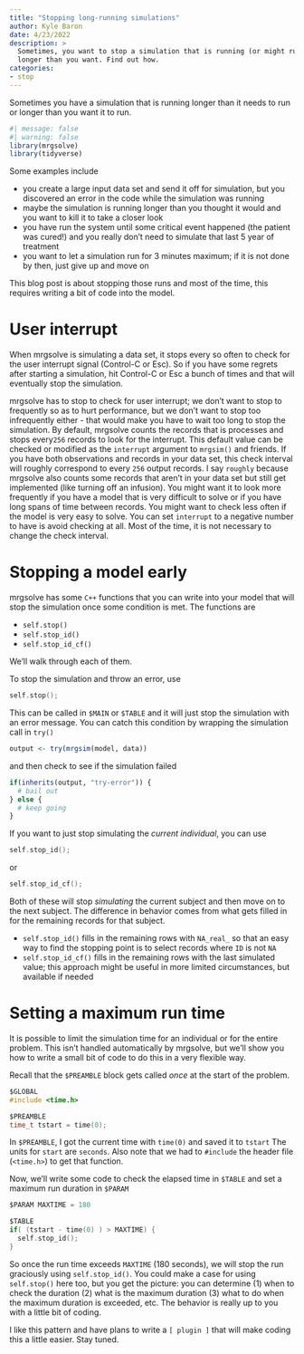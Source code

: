 ```yaml
---
title: "Stopping long-running simulations"
author: Kyle Baron
date: 4/23/2022
description: > 
  Sometimes, you want to stop a simulation that is running (or might run) 
  longer than you want. Find out how.
categories:
- stop
---
```


Sometimes you have a simulation that is running longer than it needs to run 
or longer than you want it to run.

```r
#| message: false
#| warning: false
library(mrgsolve)
library(tidyverse)
```

Some examples include

- you create a large input data set and send it off for simulation, but you 
  discovered an error in the code while the simulation was running
- maybe the simulation is running longer than you thought it would and you want 
  to kill it to take a closer look
- you have run the system until some critical event happened (the patient was 
  cured!) and you really don't need to simulate that last 5 year of treatment
- you want to let a simulation run for 3 minutes maximum; if it is not done by 
  then, just give up and move on

This blog post is about stopping those runs and most of the time, this requires
writing a bit of code into the model. 

# User interrupt

When mrgsolve is simulating a data set, it stops every so often to check for the
user interrupt signal (Control-C or Esc). So if you have some regrets after
starting a simulation, hit Control-C or Esc a bunch of times and that will 
eventually stop the simulation. 

mrgsolve has to stop to check for user interrupt; we don't want to stop to 
frequently so as to hurt performance, but we don't want to stop too 
infrequently either - that would make you have to wait too long to stop the 
simulation. By default, mrgsolve counts the records that is processes and 
stops every`256` records to look for the interrupt. This default value can be
checked or modified as the `interrupt` argument to `mrgsim()` and friends.
If you have both observations and records in your data set, this check interval
will roughly correspond to every `256` output records. I say `roughly` because 
mrgsolve also counts some records that aren't in your data set but still 
get implemented (like turning off an infusion). You might want it to look more
frequently if you have a model that is very difficult to solve or if you have 
long spans of time between records. You might want to check less often if 
the model is very easy to solve. You can set `interrupt` to a negative number 
to have is avoid checking at all. Most of the time, it is not necessary to 
change the check interval.

# Stopping a model early 

mrgsolve has some `C++` functions that you can write into your model that will 
stop the simulation once some condition is met. The functions are

- `self.stop()`
- `self.stop_id()`
- `self.stop_id_cf()`

We'll walk through each of them. 

To stop the simulation and throw an error, use 

```c
self.stop();
```

This can be called in `$MAIN` or `$TABLE` and it will just stop the simulation
with an error message. You can catch this condition by wrapping the simulation 
call in `try()`

```r
output <- try(mrgsim(model, data))
```

and then check to see if the simulation failed

```r
if(inherits(output, "try-error")) {
  # bail out  
} else {
  # keep going  
}
```

If you want to just stop simulating the _current individual_, you can use 

```c
self.stop_id();
```

or 

```c
self.stop_id_cf();
```

Both of these will stop _simulating_ the current subject and then move on to the 
next subject. The difference in behavior comes from what gets filled in for 
the remaining records for that subject. 

- `self.stop_id()` fills in the remaining rows with `NA_real_` so that an easy 
  way to find the stopping point is to select records where `ID` is not `NA`
- `self.stop_id_cf()` fills in the remaining rows with the last simulated value; 
  this approach might be useful in more limited circumstances, but available if
  needed
  

# Setting a maximum run time

It is possible to limit the simulation time for an individual or for the entire
problem. This isn't handled automatically by mrgsolve, but we'll show you how 
to write a small bit of code to do this in a very flexible way.

Recall that the `$PREAMBLE` block gets called _once_ at the start of the problem. 

```c
$GLOBAL
#include <time.h>

$PREAMBLE
time_t tstart = time(0);
```


In `$PREAMBLE`, I got the current time with `time(0)` and saved it to `tstart` 
The units for `start` are `seconds`. Also note that we had to `#include` the 
header file (`<time.h>`) to get that function. 

Now, we'll write some code to check the elapsed time in `$TABLE` and set a 
maximum run duration in `$PARAM`

```c
$PARAM MAXTIME = 180

$TABLE
if( (tstart - time(0) ) > MAXTIME) {
  self.stop_id();
}
```

So once the run time exceeds `MAXTIME` (180 seconds), we will stop the run 
graciously using `self.stop_id()`. You could make a case for using `self.stop()`
here too, but you get the picture: you can determine (1) when to check the 
duration (2) what is the maximum duration (3) what to do when the maximum 
duration is exceeded, etc. The behavior is really up to you with a little bit
of coding. 

I like this pattern and have plans to write a `[ plugin ]` that will make 
coding this a little easier. Stay tuned. 
